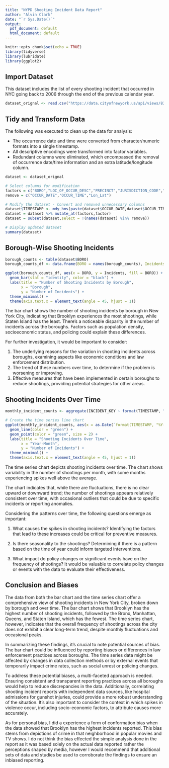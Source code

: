 ---
title: "NYPD Shooting Incident Data Report"
author: "Alvin Clark"
date: "`r Sys.Date()`"
output:
  pdf_document: default
  html_document: default
---

```{r setup, include=FALSE}
knitr::opts_chunk$set(echo = TRUE)
library(tidyverse)
library(lubridate)
library(ggplot2)
```

## Import Dataset

This dataset includes the list of every shooting incident that occurred in NYC going back to 2006 through the end of the previous calendar year.

```{r}
dataset_orignal <- read.csv("https://data.cityofnewyork.us/api/views/833y-fsy8/rows.csv?accessType=DOWNLOAD")

```

## Tidy and Transform Data

The following was executed to clean up the data for analysis:

-   The occurrence date and time were converted from character/numeric formats into a single timestamp.
-   All descriptive encodings were transformed into factor variables.
-   Redundant columns were eliminated, which encompassed the removal of occurrence date/time information and an extra latitude/longitude column.

```{r}
dataset <- dataset_orignal

# Select columns for modification
factors = c("BORO","LOC_OF_OCCUR_DESC","PRECINCT","JURISDICTION_CODE","LOC_CLASSFCTN_DESC","LOCATION_DESC","PERP_AGE_GROUP","PERP_SEX","PERP_RACE","VIC_AGE_GROUP","VIC_SEX","VIC_RACE")
remove = c("OCCUR_DATE","OCCUR_TIME","Lon_Lat")

# Modify the dataset - Convert and removed unnecessary columns
dataset$TIMESTAMP <- mdy_hms(paste(dataset$OCCUR_DATE,dataset$OCCUR_TIME))
dataset = dataset %>% mutate_at(factors,factor)
dataset = subset(dataset,select = !(names(dataset) %in% remove))

# Display updated dataset
summary(dataset)
```

## Borough-Wise Shooting Incidents

```{r}

borough_counts <- table(dataset$BORO)
borough_counts_df <- data.frame(BORO = names(borough_counts), Incidents = as.vector(borough_counts))

ggplot(borough_counts_df, aes(x = BORO, y = Incidents, fill = BORO)) +
  geom_bar(stat = "identity", color = "black") +
  labs(title = "Number of Shooting Incidents by Borough",
       x = "Borough",
       y = "Number of Incidents") +
  theme_minimal() +
  theme(axis.text.x = element_text(angle = 45, hjust = 1))
```

The bar chart shows the number of shooting incidents by borough in New York City, indicating that Brooklyn experiences the most shootings, while Staten Island has the least. There's a noticeable disparity in the number of incidents across the boroughs. Factors such as population density, socioeconomic status, and policing could explain these differences.

For further investigation, it would be important to consider:

1.  The underlying reasons for the variation in shooting incidents across boroughs, examining aspects like economic conditions and law enforcement distribution.
2.  The trend of these numbers over time, to determine if the problem is worsening or improving.
3.  Effective measures that have been implemented in certain boroughs to reduce shootings, providing potential strategies for other areas.

## Shooting Incidents Over Time

```{r}
monthly_incident_counts <- aggregate(INCIDENT_KEY ~ format(TIMESTAMP, "%Y-%m-%d %H:%M:%S"), data = dataset, FUN = length)

# Create the time series line chart
ggplot(monthly_incident_counts, aes(x = as.Date(`format(TIMESTAMP, "%Y-%m-%d %H:%M:%S")`), y = INCIDENT_KEY)) +
  geom_line(color = "green") +
  geom_point(color = "green", size = 2) +
  labs(title = "Shooting Incidents Over Time",
       x = "Year-Month",
       y = "Number of Incidents") +
  theme_minimal() +
  theme(axis.text.x = element_text(angle = 45, hjust = 1))
```

The time series chart depicts shooting incidents over time. The chart shows variability in the number of shootings per month, with some months experiencing spikes well above the average.

The chart indicates that, while there are fluctuations, there is no clear upward or downward trend; the number of shootings appears relatively consistent over time, with occasional outliers that could be due to specific incidents or reporting anomalies.

Considering the patterns over time, the following questions emerge as important:

1.  What causes the spikes in shooting incidents? Identifying the factors that lead to these increases could be critical for preventive measures.

2.  Is there seasonality to the shootings? Determining if there is a pattern based on the time of year could inform targeted interventions.

3.  What impact do policy changes or significant events have on the frequency of shootings? It would be valuable to correlate policy changes or events with the data to evaluate their effectiveness.

## Conclusion and Biases

The data from both the bar chart and the time series chart offer a comprehensive view of shooting incidents in New York City, broken down by borough and over time. The bar chart shows that Brooklyn has the highest number of shooting incidents, followed by the Bronx, Manhattan, Queens, and Staten Island, which has the fewest. The time series chart, however, indicates that the overall frequency of shootings across the city does not exhibit a clear long-term trend, despite monthly fluctuations and occasional peaks.

In summarizing these findings, it's crucial to note potential sources of bias. The bar chart could be influenced by reporting biases or differences in law enforcement practices across boroughs. The time series data might be affected by changes in data collection methods or by external events that temporarily impact crime rates, such as social unrest or policing changes.

To address these potential biases, a multi-faceted approach is needed. Ensuring consistent and transparent reporting practices across all boroughs would help to reduce discrepancies in the data. Additionally, correlating shooting incident reports with independent data sources, like hospital admissions for gunshot injuries, could provide a more robust understanding of the situation. It's also important to consider the context in which spikes in violence occur, including socio-economic factors, to attribute causes more accurately.

As for personal bias, I did a experience a form of conformation bias when the data showed that Brooklyn has the highest incidents reported. This bias stems from depictions of crime in that neighborhood in popular movies and TV shows. I do not think the bias effected the simple analysis done in the report as it was based solely on the actual data reported rather the perceptions shaped by media, however I would recommend that additional sets of data and studies be used to corroborate the findings to ensure an inbiased reporting.
